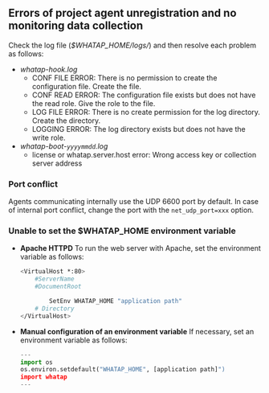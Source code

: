 ## Errors of project agent unregistration and no monitoring data collection

Check the log file (_$WHATAP_HOME/logs/_) and then resolve each problem as follows:

- _whatap-hook.log_
  - CONF FILE ERROR: There is no permission to create the configuration file. Create the file.
  - CONF READ ERROR: The configuration file exists but does not have the read role. Give the role to the file.
  - LOG FILE ERROR: There is no create permission for the log directory. Create the directory.
  - LOGGING ERROR: The log directory exists but does not have the write role.
- _whatap-boot-`yyyymmdd`.log_
  - license or whatap.server.host error: Wrong access key or collection server address

### Port conflict

Agents communicating internally use the UDP 6600 port by default. In case of internal port conflict, change the port with the `net_udp_port=xxx` option.

### Unable to set the $WHATAP_HOME environment variable

- **Apache HTTPD**
    To run the web server with Apache, set the environment variable as follows:

  ```bash title=SH
  <VirtualHost *:80>
      #ServerName
      #DocumentRoot

          SetEnv WHATAP_HOME "application path"
      # Directory
  </VirtualHost>
  ```
- **Manual configuration of an environment variable**
    If necessary, set an environment variable as follows:

  ```python title=Python
  ---
  import os
  os.environ.setdefault("WHATAP_HOME", [application path]")
  import whatap
  ---
  ```
